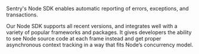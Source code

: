 <Note>
<markdown>

Sentry's Node SDK enables automatic reporting of errors, exceptions, and transactions.

Our Node SDK supports all recent versions, and integrates well with a variety of popular frameworks and packages. It gives developers the ability to see Node source code at each frame instead and get proper asynchronous context tracking in a way that fits Node’s concurrency model.

</markdown>
</Note>
